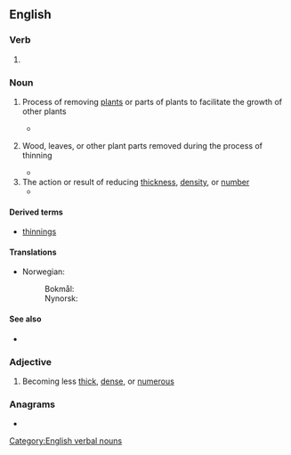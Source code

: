 ==English==

===Verb===
{{head|en|verb form}}

# {{present participle of|en|thin|nocat=1}}

===Noun===
{{wikipedia}}
{{en-noun}}

# {{lb|en|agriculture|forestry}} Process of removing [[plant]]s or parts of plants to facilitate the growth of other plants
#* {{quote-journal|en|1881|Indiana State Board of Agriculture|Forestry|Annual Report of the Indiana State Board of Agriculture|http://www.worldcat.org/title/thirtieth-annual-report-of-the-indiana-state-board-of-agriculture-1880/oclc/978381658|232|The trimming, pruning and '''thinning''' must be managed with care. Some need more '''thinning''' than others.}}
# {{lb|en|agriculture|forestry}} Wood, leaves, or other plant parts removed during the process of thinning
#* {{quote-journal|en|1878|Wisconsin State Horticultural Society|Trees for the roadside and farm|Annual report of the Wisconsin State Horticultural Society|http://www.worldcat.org/title/annual-report-of-the-wisconsin-state-horticultural-society/oclc/607309521|59|but with a suitable mixture of early and late maturing kinds, the young hickories, ashs and larches can be utilized as '''thinnings''', at a profit. In estimating the value of the '''thinnings''' upon the basis of Prof. Sargent's estimate of the acreage yield of hoop poles from hickory plantations,}}
# The action or result of reducing [[thickness]], [[density]], or [[number]]
#* {{quote-book|en|1885|Robert Barnes|A System of Obstetric Medicine and Surgery, volume 2|http://www.worldcat.org/title/system-of-obstetric-medicine-and-surgery-vol-2/oclc/924416092|614|It is highly likely that this '''thinning''' was not atrophic or pathological, but simply the '''thinning''' from stretching under the forces of labor, as Bandl and others explain it.}}

====Derived terms====
* [[thinnings]]

====Translations====
{{trans-top|the removal of plants}}
* Norwegian:
*: Bokmål: {{t|nb|tynning|m|f}}
*: Nynorsk: {{t|nn|tynning|f}}
{{trans-mid}}
{{trans-bottom}}

====See also====
* {{l|en|pruning}}

===Adjective===
{{en-adjective|-|more}}

# Becoming less [[thick]], [[dense]], or [[numerous]]
#: {{usex|en|'''thinning''' hair}}

===Anagrams===
* {{anagrams|en|a=ghiinnnt|ninthing}}

[[Category:English verbal nouns]]